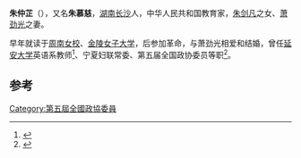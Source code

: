 '''朱仲芷'''（{{bd|1904年||1996年}}），又名'''朱慕慈'''，[[湖南|湖南]][[长沙|长沙]]人，中华人民共和国教育家，[[朱剑凡|朱剑凡]]之女、[[萧劲光|萧劲光]]之妻。

早年就读于[[周南女校|周南女校]]、[[金陵女子大学|金陵女子大学]]，后参加革命，与萧劲光相爱和结婚，曾任[[延安大学|延安大学]]英语系教师<ref>{{cite news|title=揭秘：江青在嫁给毛泽东之前的复杂过去|url=http://news.ynet.com/3.1/1203/01/6844494_2.html|accessdate=2014-03-14|newspaper=北青网}}{{Dead link|date=2018年11月 |bot=InternetArchiveBot |fix-attempted=yes }}</ref>、宁夏妇联常委、第五届全国政协委员等职<ref>{{cite news|title=宁乡两件古籍入选《湖湘档案图典》|url=http://hn.rednet.cn/c/2013/06/08/3036659.htm|accessdate=2014-03-14|newspaper=红网|archive-date=2019-12-02|archive-url=https://web.archive.org/web/20191202214926/https://hn.rednet.cn/c/2013/06/08/3036659.htm|dead-url=no}}</ref>。

==参考==
{{reflist}}
{{中国政治人物小作品}}
{{朱剑凡家系}}
{{肖劲光家系}}
[[Category:第五屆全國政協委員|Category:第五屆全國政協委員]]